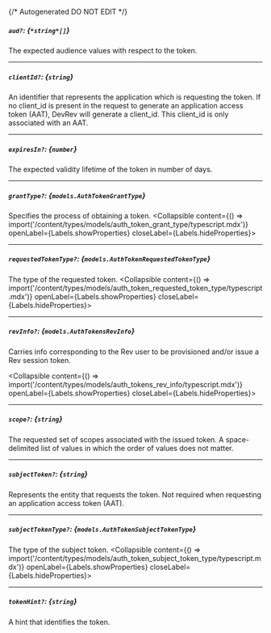 {/* Autogenerated DO NOT EDIT  */}

##### `aud?`: *{`*string*[]`}*
The expected audience values with respect to the token.

---
##### `clientId?`: *{`string`}*
An identifier that represents the application which is requesting
the token. If no client_id is present in the request to generate an
application access token (AAT), DevRev will generate a client_id.
This client_id is only associated with an AAT.


---
##### `expiresIn?`: *{`number`}*
The expected validity lifetime of the token in number of days.


---
##### `grantType?`: *{`models.AuthTokenGrantType`}*
Specifies the process of obtaining a token.
<Collapsible content={() => import('/content/types/models/auth_token_grant_type/typescript.mdx')} openLabel={Labels.showProperties} closeLabel={Labels.hideProperties}>
</Collapsible>

---
##### `requestedTokenType?`: *{`models.AuthTokenRequestedTokenType`}*
The type of the requested token.
<Collapsible content={() => import('/content/types/models/auth_token_requested_token_type/typescript.mdx')} openLabel={Labels.showProperties} closeLabel={Labels.hideProperties}>
</Collapsible>

---
##### `revInfo?`: *{`models.AuthTokensRevInfo`}*
Carries info corresponding to the Rev user to be provisioned and/or
issue a Rev session token.

<Collapsible content={() => import('/content/types/models/auth_tokens_rev_info/typescript.mdx')} openLabel={Labels.showProperties} closeLabel={Labels.hideProperties}>
</Collapsible>

---
##### `scope?`: *{`string`}*
The requested set of scopes associated with the issued token. A
space\-delimited list of values in which the order of values does
not matter.


---
##### `subjectToken?`: *{`string`}*
Represents the entity that requests the token. Not required when
requesting an application access token (AAT).


---
##### `subjectTokenType?`: *{`models.AuthTokenSubjectTokenType`}*
The type of the subject token.
<Collapsible content={() => import('/content/types/models/auth_token_subject_token_type/typescript.mdx')} openLabel={Labels.showProperties} closeLabel={Labels.hideProperties}>
</Collapsible>

---
##### `tokenHint?`: *{`string`}*
A hint that identifies the token.


